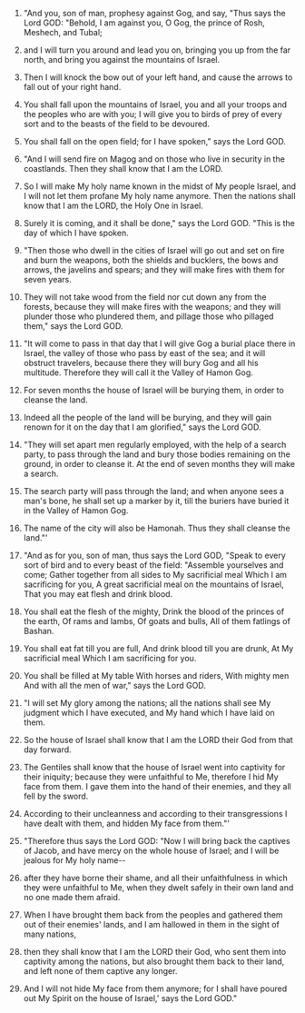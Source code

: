 
1. "And you, son of man, prophesy against Gog, and say, "Thus says the Lord GOD: "Behold, I am against you, O Gog, the prince of Rosh, Meshech, and Tubal;

2. and I will turn you around and lead you on, bringing you up from the far north, and bring you against the mountains of Israel.

3. Then I will knock the bow out of your left hand, and cause the arrows to fall out of your right hand.

4. You shall fall upon the mountains of Israel, you and all your troops and the peoples who are with you; I will give you to birds of prey of every sort and to the beasts of the field to be devoured.

5. You shall fall on the open field; for I have spoken," says the Lord GOD.

6. "And I will send fire on Magog and on those who live in security in the coastlands. Then they shall know that I am the LORD.

7. So I will make My holy name known in the midst of My people Israel, and I will not let them profane My holy name anymore. Then the nations shall know that I am the LORD, the Holy One in Israel.

8. Surely it is coming, and it shall be done," says the Lord GOD. "This is the day of which I have spoken.

9. "Then those who dwell in the cities of Israel will go out and set on fire and burn the weapons, both the shields and bucklers, the bows and arrows, the javelins and spears; and they will make fires with them for seven years.

10. They will not take wood from the field nor cut down any from the forests, because they will make fires with the weapons; and they will plunder those who plundered them, and pillage those who pillaged them," says the Lord GOD.

11. "It will come to pass in that day that I will give Gog a burial place there in Israel, the valley of those who pass by east of the sea; and it will obstruct travelers, because there they will bury Gog and all his multitude. Therefore they will call it the Valley of Hamon Gog.

12. For seven months the house of Israel will be burying them, in order to cleanse the land.

13. Indeed all the people of the land will be burying, and they will gain renown for it on the day that I am glorified," says the Lord GOD.

14. "They will set apart men regularly employed, with the help of a search party, to pass through the land and bury those bodies remaining on the ground, in order to cleanse it. At the end of seven months they will make a search.

15. The search party will pass through the land; and when anyone sees a man's bone, he shall set up a marker by it, till the buriers have buried it in the Valley of Hamon Gog.

16. The name of the city will also be Hamonah. Thus they shall cleanse the land."'

17. "And as for you, son of man, thus says the Lord GOD, "Speak to every sort of bird and to every beast of the field: "Assemble yourselves and come; Gather together from all sides to My sacrificial meal Which I am sacrificing for you, A great sacrificial meal on the mountains of Israel, That you may eat flesh and drink blood.

18. You shall eat the flesh of the mighty, Drink the blood of the princes of the earth, Of rams and lambs, Of goats and bulls, All of them fatlings of Bashan.

19. You shall eat fat till you are full, And drink blood till you are drunk, At My sacrificial meal Which I am sacrificing for you.

20. You shall be filled at My table With horses and riders, With mighty men And with all the men of war," says the Lord GOD.

21. "I will set My glory among the nations; all the nations shall see My judgment which I have executed, and My hand which I have laid on them.

22. So the house of Israel shall know that I am the LORD their God from that day forward.

23. The Gentiles shall know that the house of Israel went into captivity for their iniquity; because they were unfaithful to Me, therefore I hid My face from them. I gave them into the hand of their enemies, and they all fell by the sword.

24. According to their uncleanness and according to their transgressions I have dealt with them, and hidden My face from them."'

25. "Therefore thus says the Lord GOD: "Now I will bring back the captives of Jacob, and have mercy on the whole house of Israel; and I will be jealous for My holy name--

26. after they have borne their shame, and all their unfaithfulness in which they were unfaithful to Me, when they dwelt safely in their own land and no one made them afraid.

27. When I have brought them back from the peoples and gathered them out of their enemies' lands, and I am hallowed in them in the sight of many nations,

28. then they shall know that I am the LORD their God, who sent them into captivity among the nations, but also brought them back to their land, and left none of them captive any longer.

29. And I will not hide My face from them anymore; for I shall have poured out My Spirit on the house of Israel,' says the Lord GOD."


